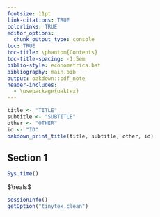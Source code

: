 ```yaml
---
fontsize: 11pt
link-citations: TRUE
colorlinks: TRUE
editor_options:
  chunk_output_type: console
toc: TRUE
toc-title: \phantom{Contents}
toc-title-spacing: -1.5em
biblio-style: econometrica.bst
bibliography: main.bib
output: oakdown::pdf_note
header-includes:
  - \usepackage{oaktex}
---
```


```r
title <- "TITLE"
subtitle <- "SUBTITLE"
other <- "OTHER"
id <- "ID"
oakdown_print_title(title, subtitle, other, id)
```

## Section 1

```r
Sys.time()
```

$\reals$

```r
sessionInfo()
getOption("tinytex.clean")
```
